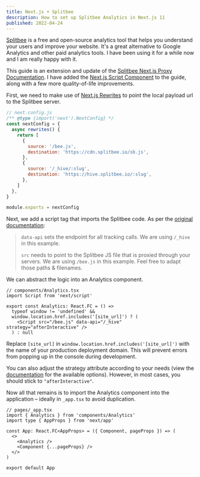 ```yaml
---
title: Next.js + Splitbee
description: How to set up Splitbee Analytics in Next.js 11
published: 2022-04-24
---
```


[Splitbee](https://splitbee.io) is a free and open-source analytics tool that helps you understand your users and improve your website. It's a great alternative to Google Analytics and other paid analytics tools. I have been using it for a while now and I am really happy with it.

This guide is an extension and update of the [Splitbee Next.js Proxy Documentation](https://splitbee.io/docs/nextjs-proxy). I have added the [Next.js Script Component](https://nextjs.org/docs/basic-features/script) to the guide, along with a few more quality-of-life improvements.

First, we need to make use of [Next.js Rewrites](https://nextjs.org/docs/api-reference/next.config.js/rewrites) to point the local payload url to the Splitbee server.

```js
// next.config.js
/** @type {import('next').NextConfig} */
const nextConfig = {
  async rewrites() {
    return [
      {
        source: '/bee.js',
        destination: 'https://cdn.splitbee.io/sb.js',
      },
      {
        source: '/_hive/:slug',
        destination: 'https://hive.splitbee.io/:slug',
      },
    ]
  },
}

module.exports = nextConfig
```

Next, we add a script tag that imports the Splitbee code. As per the [original documentation](https://splitbee.io/docs/nextjs-proxy#2-adapt-the-splitbee-script-tag):

> `data-api` sets the endpoint for all tracking calls. We are using `/_hive` in this example.
>
> `src` needs to point to the Splitbee JS file that is proxied through your servers. We are using `/bee.js` in this example. Feel free to adapt those paths & filenames.

We can abstract the logic into an Analytics component.

```tsx
// components/Analytics.tsx
import Script from 'next/script'

export const Analytics: React.FC = () =>
  typeof window != 'undefined' &&
  window.location.href.includes('[site_url]') ? (
    <Script src="/bee.js" data-api="/_hive" strategy="afterInteractive" />
  ) : null
```

Replace `[site_url]` in `window.location.href.includes('[site_url]')` with the name of your production deployment domain. This will prevent errors from popping up in the console during development.

You can also adjust the strategy attribute according to your needs (view the [documentation](https://nextjs.org/docs/api-reference/next/script#strategy) for the available options). However, in most cases, you should stick to `"afterInteractive"`.

Now all that remains is to import the Analytics component into the application – ideally in `_app.tsx` to avoid duplication.

```tsx
// pages/_app.tsx
import { Analytics } from 'components/Analytics'
import type { AppProps } from 'next/app'

const App: React.FC<AppProps> = ({ Component, pageProps }) => (
  <>
    <Analytics />
    <Component {...pageProps} />
  </>
)

export default App
```
